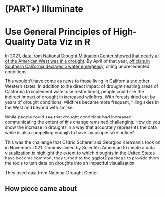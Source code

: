 # (PART\*) Illuminate {-}

# Use General Principles of High-Quality Data Viz in R {-}

In 2021, [data from National Drought Mitigation Center showed that nearly all of the American West was in a drought](https://droughtmonitor.unl.edu/DmData/TimeSeries.aspx). By April of that year, [officials in Southern California declared a water emergency](https://www.cbsnews.com/news/west-climate-change-water/), citing unprecedented conditions. 

This wouldn't have come as news to those living in California and other Western states. In addition to the direct impact of drought (leading areas of California to implement water use restrictions), people could see the indirect impact of drought in increased wildfires. With forests dried out by years of drought conditions, wildfires became more frequent, filling skies in the West and beyond with smoke. 

While people could see that drought conditions had increased, communicating the extent of this change remained challenging. How do you show the increase in droughts in a way that accurately represents the data while is also compelling enough to have lay people take notice? 

This was the challenge that Cédric Scherer and Georgios Karamanis took on in November 2021. Commissioned by Scientific American to create a data visualization to highlight the extent to which droughts in the United States have become common, they turned to the ggplot2 package to provide them the tools to turn data on droughts into an impactful visualization. 

They used data from National Drought Center

## How piece came about

